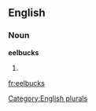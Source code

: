
==English==

===Noun===
'''eelbucks'''

# {{plural of|[[eelbuck]]}}

[[Category:English plurals]]

[[fr:eelbucks]]